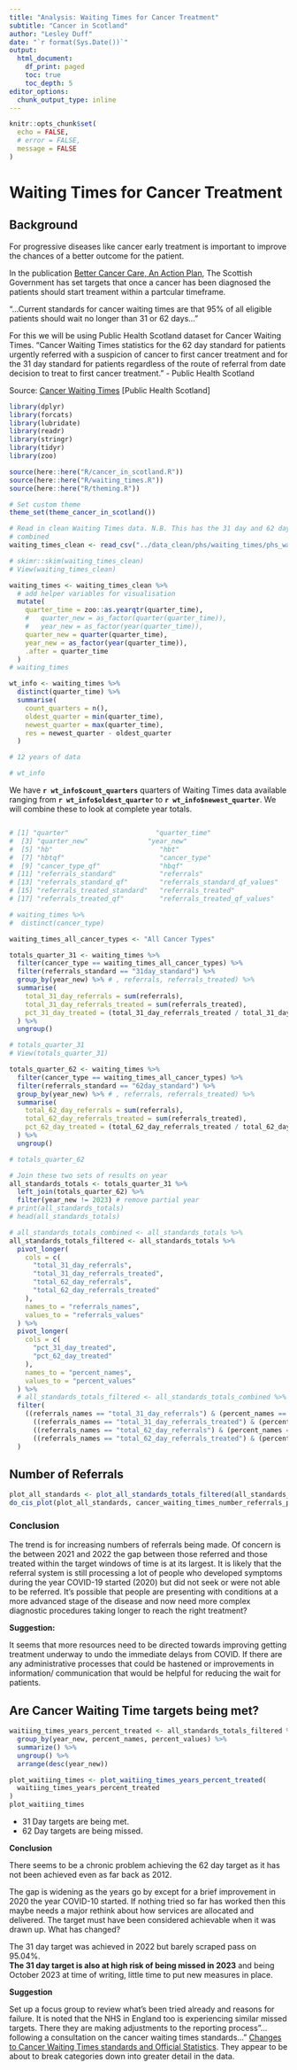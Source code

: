 ```yaml
---
title: "Analysis: Waiting Times for Cancer Treatment"
subtitle: "Cancer in Scotland"
author: "Lesley Duff"
date: "`r format(Sys.Date())`"
output:
  html_document:
    df_print: paged
    toc: true
    toc_depth: 5
editor_options: 
  chunk_output_type: inline
---
```

```r
knitr::opts_chunk$set(
  echo = FALSE,
  # error = FALSE,
  message = FALSE
)
```
# Waiting Times for Cancer Treatment

## Background

For progressive diseases like cancer early treatment is important to improve the
chances of a better outcome for the patient.

In the publication [Better Cancer Care, An Action Plan](https://www.gov.scot/publications/better-cancer-care-action-plan/), The 
Scottish Government has set targets that once a cancer has been diagnosed 
the patients should start treament within a partcular timeframe.

"...Current standards for cancer waiting times are that 95% of all eligible
patients should wait no longer than 31 or 62 days..."

For this we will be using Public Health Scotland dataset for Cancer Waiting Times.
"Cancer Waiting Times statistics for the 62 day standard for patients urgently 
referred with a suspicion of cancer to first cancer treatment and for the 31 
day standard for patients regardless of the route of referral from date decision 
to treat to first cancer treatment." - Public Health Scotland

Source:  [Cancer Waiting Times](https://www.opendata.nhs.scot/dataset/cancer-waiting-times) [Public Health Scotland]

```r
library(dplyr)
library(forcats)
library(lubridate)
library(readr)
library(stringr)
library(tidyr)
library(zoo)
```
```r
source(here::here("R/cancer_in_scotland.R"))
source(here::here("R/waiting_times.R"))
source(here::here("R/theming.R"))
```

```r
# Set custom theme
theme_set(theme_cancer_in_scotland())
```

```r
# Read in clean Waiting Times data. N.B. This has the 31 day and 62 day data
# combined
waiting_times_clean <- read_csv("../data_clean/phs/waiting_times/phs_waiting_time_day_standards.csv")
```

```r
# skimr::skim(waiting_times_clean)
# View(waiting_times_clean)

waiting_times <- waiting_times_clean %>%
  # add helper variables for visualisation
  mutate(
    quarter_time = zoo::as.yearqtr(quarter_time),
    #   quarter_new = as_factor(quarter(quarter_time)),
    #   year_new = as_factor(year(quarter_time)),
    quarter_new = quarter(quarter_time),
    year_new = as_factor(year(quarter_time)),
    .after = quarter_time
  )
# waiting_times
```


```r
wt_info <- waiting_times %>%
  distinct(quarter_time) %>%
  summarise(
    count_quarters = n(),
    oldest_quarter = min(quarter_time),
    newest_quarter = max(quarter_time),
    res = newest_quarter - oldest_quarter
  )

# 12 years of data
```
```r
# wt_info
```

We have  **`r wt_info$count_quarters`**  quarters of Waiting Times data 
available ranging from **`r wt_info$oldest_quarter`** to **`r wt_info$newest_quarter`**.
We will combine these to look at complete year totals.

```r
```

```r
# [1] "quarter"                      "quarter_time"
#  [3] "quarter_new"               "year_new"
#  [5] "hb"                           "hbt"
#  [7] "hbtqf"                        "cancer_type"
#  [9] "cancer_type_qf"               "hbqf"
# [11] "referrals_standard"           "referrals"
# [13] "referrals_standard_qf"        "referrals_standard_qf_values"
# [15] "referrals_treated_standard"   "referrals_treated"
# [17] "referrals_treated_qf"         "referrals_treated_qf_values"
```

```r
# waiting_times %>%
#  distinct(cancer_type)
```
```r
waiting_times_all_cancer_types <- "All Cancer Types"

totals_quarter_31 <- waiting_times %>%
  filter(cancer_type == waiting_times_all_cancer_types) %>%
  filter(referrals_standard == "31day_standard") %>%
  group_by(year_new) %>% # , referrals, referrals_treated) %>%
  summarise(
    total_31_day_referrals = sum(referrals),
    total_31_day_referrals_treated = sum(referrals_treated),
    pct_31_day_treated = (total_31_day_referrals_treated / total_31_day_referrals) * 100
  ) %>%
  ungroup()

# totals_quarter_31
# View(totals_quarter_31)
```


```r
totals_quarter_62 <- waiting_times %>%
  filter(cancer_type == waiting_times_all_cancer_types) %>%
  filter(referrals_standard == "62day_standard") %>%
  group_by(year_new) %>% # , referrals, referrals_treated) %>%
  summarise(
    total_62_day_referrals = sum(referrals),
    total_62_day_referrals_treated = sum(referrals_treated),
    pct_62_day_treated = (total_62_day_referrals_treated / total_62_day_referrals) * 100
  ) %>%
  ungroup()

# totals_quarter_62

# Join these two sets of results on year
all_standards_totals <- totals_quarter_31 %>%
  left_join(totals_quarter_62) %>%
  filter(year_new != 2023) # remove partial year
# print(all_standards_totals)
# head(all_standards_totals)
```

```r
# all_standards_totals_combined <- all_standards_totals %>%
all_standards_totals_filtered <- all_standards_totals %>%
  pivot_longer(
    cols = c(
      "total_31_day_referrals",
      "total_31_day_referrals_treated",
      "total_62_day_referrals",
      "total_62_day_referrals_treated"
    ),
    names_to = "referrals_names",
    values_to = "referrals_values"
  ) %>%
  pivot_longer(
    cols = c(
      "pct_31_day_treated",
      "pct_62_day_treated"
    ),
    names_to = "percent_names",
    values_to = "percent_values"
  ) %>%
  # all_standards_totals_filtered <- all_standards_totals_combined %>%
  filter(
    ((referrals_names == "total_31_day_referrals") & (percent_names == "pct_31_day_treated")) |
      ((referrals_names == "total_31_day_referrals_treated") & (percent_names == "pct_31_day_treated")) |
      ((referrals_names == "total_62_day_referrals") & (percent_names == "pct_62_day_treated")) |
      ((referrals_names == "total_62_day_referrals_treated") & (percent_names == "pct_62_day_treated"))
  )
```

## Number of Referrals

```r
plot_all_standards <- plot_all_standards_totals_filtered(all_standards_totals_filtered)
do_cis_plot(plot_all_standards, cancer_waiting_times_number_referrals_plot_filepath)
```

### Conclusion

The trend is for increasing numbers of referrals being made.
Of concern is the between 2021 and 2022 the gap between those referred and 
those treated within the target windows of time is at its largest. 
It is likely that the referral system is still processing a lot of people who 
developed symptoms during the year COVID-19 started (2020) but did not seek or 
were not able to be referred. It's possible that people are presenting with 
conditions at a more advanced stage of the disease and now need more complex 
diagnostic procedures taking longer to reach the right treatment?


**Suggestion:**

It seems that more resources need to be directed towards improving getting 
treatment underway to undo the immediate delays from COVID. If there are any 
administrative processes that could be hastened or improvements in information/
communication that would be helpful for reducing the wait for patients.

## Are Cancer Waiting Time targets being met?

```r
waitiing_times_years_percent_treated <- all_standards_totals_filtered %>%
  group_by(year_new, percent_names, percent_values) %>%
  summarize() %>%
  ungroup() %>%
  arrange(desc(year_new))

plot_waitiing_times <- plot_waitiing_times_years_percent_treated(
  waitiing_times_years_percent_treated
)
plot_waitiing_times
```

* 31 Day targets are being met.
* 62 Day targets are being missed.

**Conclusion**

There seems to be a chronic problem achieving the 62 day target as it has 
not been achieved even as far back as 2012. 

The gap is widening as the years go by except for a brief improvement in 2020 
the year COVID-10 started. If nothing tried so far has worked then this maybe 
needs a major rethink about how services are allocated and delivered. The 
target must have been considered achievable when it was drawn up. What has 
changed?

The 31 day target was achieved in 2022 but barely scraped pass on 95.04%.  
**The 31 day target is also at high risk of being missed in 2023** and being 
October 2023 at time of writing, little time to put new measures in place.

**Suggestion**

Set up a focus group to review what's been tried already and reasons 
for failure. It is noted that the NHS in England too is experiencing similar 
missed targets. 
There they are making adjustments to the reporting process"...following a consultation on the cancer waiting times standards..." [
Changes to Cancer Waiting Times standards and Official Statistics](https://www.england.nhs.uk/statistics/statistical-work-areas/cancer-waiting-times/). They appear to be about to break categories down into greater 
detail in the data.